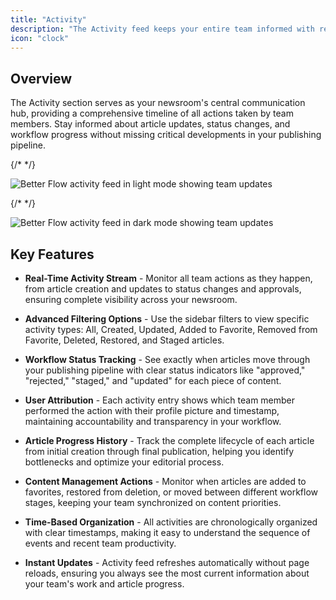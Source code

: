 ```yaml
---
title: "Activity"
description: "The Activity feed keeps your entire team informed with real-time updates on article progress, status changes, and team actions across your newsroom."
icon: "clock"
---
```


## Overview

The Activity section serves as your newsroom's central communication hub, providing a comprehensive timeline of all actions taken by team members. Stay informed about article updates, status changes, and workflow progress without missing critical developments in your publishing pipeline.

{/* <!-- Light mode image --> */}

<img
  className="block dark:hidden"
  src="/images/activity-light.png"
  alt="Better Flow activity feed in light mode showing team updates"
/>

{/* <!-- Dark mode image --> */}

<img
  className="hidden dark:block"
  src="/images/activity-dark.png"
  alt="Better Flow activity feed in dark mode showing team updates"
/>

## Key Features

- **Real-Time Activity Stream** - Monitor all team actions as they happen, from article creation and updates to status changes and approvals, ensuring complete visibility across your newsroom.

- **Advanced Filtering Options** - Use the sidebar filters to view specific activity types: All, Created, Updated, Added to Favorite, Removed from Favorite, Deleted, Restored, and Staged articles.

- **Workflow Status Tracking** - See exactly when articles move through your publishing pipeline with clear status indicators like "approved," "rejected," "staged," and "updated" for each piece of content.

- **User Attribution** - Each activity entry shows which team member performed the action with their profile picture and timestamp, maintaining accountability and transparency in your workflow.

- **Article Progress History** - Track the complete lifecycle of each article from initial creation through final publication, helping you identify bottlenecks and optimize your editorial process.

- **Content Management Actions** - Monitor when articles are added to favorites, restored from deletion, or moved between different workflow stages, keeping your team synchronized on content priorities.

- **Time-Based Organization** - All activities are chronologically organized with clear timestamps, making it easy to understand the sequence of events and recent team productivity.

- **Instant Updates** - Activity feed refreshes automatically without page reloads, ensuring you always see the most current information about your team's work and article progress.
